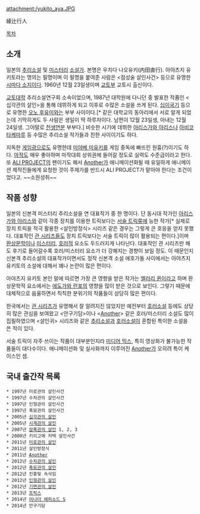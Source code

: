 attachment:/yukito_aya.JPG

綾辻行人 

[[목차]]

== 소개 ==
일본의 [[추리소설]] 및 [[미스터리]] [[소설가]]. 본명은 우치다 나오유키(内田直行). 아야츠지 유키토라는 명의는 필명이며 이 필명을 붙여준 사람은 <점성술 살인사건> 등으로 유명한 [[시마다 소지]]이다. 1960년 12월 23일생이며 [[교토]]부 교토시 출신이다.

[[교토대학]] 추리소설연구회 소속이었으며, 1987년 대학원에 다니던 중 발표한 작품인 <십각관의 살인>을 통해 데뷔하게 되고 이후로 수많은 소설을 쓰게 된다. [[십이국기]] 등으로 유명한 [[오노 후유미]]와는 부부 사이이다.[* 같은 대학교의 동아리에서 서로 알게 되었는데 기막히게도 두 사람은 생일이 딱 하루차이다. 남편이 12월 23일생, 아내는 12월 24일생. 그야말로 [[천생연분]] 부부다.] 비슷한 시기에 데뷔한 [[아리스가와 아리스]]나 [[아비코 타케마루]] 등 수많은 추리소설 작가들과 친한 사이이기도 하다.

지독한 [[게임]]광으로도 유명한데 [[미야베 미유키]]를 게임 중독에 빠뜨린 원흉(?)이기도 하다. [[마작]]도 매우 좋아하며 마작대회 상위권에 들어갈 정도로 실력도 수준급이라고 한다. 또 [[ALI PROJECT]]의 팬이기도 해서 [[Another]]가 애니메이션화될 때 유일하게 애니메이션 제작진들에게 요청한 것이 주제가를 반드시 ALI PROJECT가 맡아야 한다는 조건이었다고. ~~소원성취~~

== 작품 성향 ==
일본의 신본격 미스터리 추리소설을 연 대표작가 중 한 명이다. 단 동시대 작가인 [[아리스가와 아리스]]와 같이 각종 장치를 이용한 트릭보다는 [[서술 트릭]]류에 능한 작가[* 실제로 장치 트릭을 적극 활용한 <살인방정식> 시리즈 같은 경우는 그렇게 큰 호응을 얻지 못했다. 대표작인 [[관 시리즈]]들도 장치 트릭보다는 서술 트릭이 많이 활용되는 편이다.]이며 [[환상문학]]이나 [[미스터리]], [[호러]]적 요소도 두드러지게 나타난다. 대표작인 관 시리즈만 해도 후기로 들어갈수록 호러/미스터리 요소가 더 강해지는 경향이 보일 정도. 이 때문인지 신본격 추리소설의 대표작가이면서도 정작 신본격 소설 애호가들 사이에서는 아야츠지 유키토의 소설에 대해서 꽤나 논란이 많은 편이다. 

아야츠지 유키토 본인 말에 따르면 가장 큰 영향을 받은 작가는 [[엘러리 퀸]]이라고 하며 환상문학적 요소에서는 [[에도가와 란포]]의 영향을 많이 받은 것으로 보인다. 그렇기 때문에 대체적으로 음울하면서 칙칙한 분위기의 작품들이 상당히 많은 편이다.

한국에서는 [[관 시리즈]]가 유명해서 잘 알려지진 않았지만 예전부터 [[호러소설]] 등에도 상당히 많은 관심을 보여왔고 <안구기담>이나 <[[Another]]> 같은 호러/미스터리 소설도 많이 집필하였으며 <살인귀> 시리즈와 같은 [[추리소설]]과 [[호러소설]]이 혼합된 특이한 소설을 쓴 적이 있다. 

서술 트릭이 자주 쓰이는 작품이 대부분인지라 [[미디어 믹스]], 특히 영상화가 불가능한 작품들이 대다수이다. 애니메이션화 및 실사화까지 이루어진 [[Another]]가 오히려 특이 케이스인 셈.  

== 국내 출간작 목록 ==
 * 1997년 미로관의 살인사건  
 * 1997년 수차관의 살인사건  
 * 1997년 인형관의 살인사건  
 * 1997년 흑묘관의 살인사건  
 * 2005년 [[십각관의 살인]] 
 * 2005년 [[시계관의 살인]]
 * 2007년 [[암흑관의 살인]] 1, 2, 3
 * 2008년 키리고에 저택 살인사건
 * 2011년 [[미로관의 살인]] 
 * 2011년 살인방정식 
 * 2011년 [[Another]]  
 * 2012년 [[수차관의 살인]]
 * 2012년 [[흑묘관의 살인]]
 * 2012년 진홍빛 속삭임 
 * 2012년 [[인형관의 살인]]
 * 2012년 [[기면관의 살인]]
 * 2013년 [[프릭스]] 
 * 2014년 [[어나더 에피소드 S]] 
 * 2014년 안구기담
